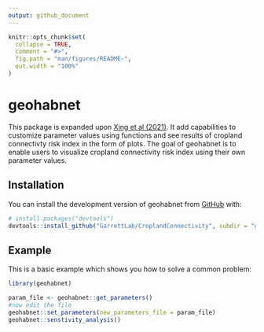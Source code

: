 ```yaml
---
output: github_document
---
```


<!-- README.md is generated from README.Rmd. Please edit that file -->

```r
knitr::opts_chunk$set(
  collapse = TRUE,
  comment = "#>",
  fig.path = "man/figures/README-",
  out.width = "100%"
)
```

# geohabnet

This package is expanded upon [Xing et al (2021)](https://academic.oup.com/bioscience/article/70/9/744/5875255). It add capabilities to customize parameter values using functions and see results of cropland connectivty risk index in the form of plots. The goal of geohabnet is to enable users to visualize cropland connectivity risk index using their own parameter values.

## Installation

You can install the development version of geohabnet from [GitHub](GarrettLab/CroplandConnectivity) with:

``` r
# install.packages("devtools")
devtools::install_github("GarrettLab/CroplandConnectivity", subdir = "geohabnet")
```

## Example

This is a basic example which shows you how to solve a common problem:

```r
library(geohabnet)

param_file <- geohabnet::get_parameters()
#now edit the file
geohabnet::set_parameters(new_parameters_file = param_file)
geohabnet::senstivity_analysis()
```
